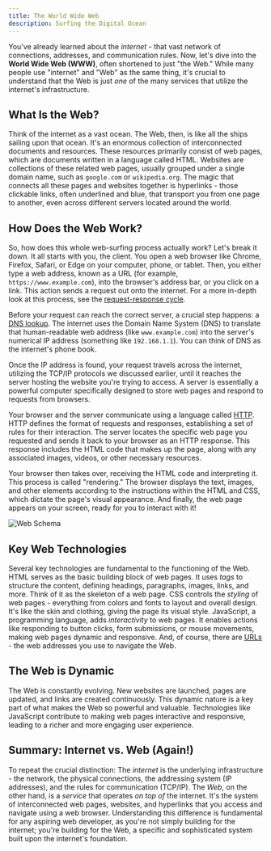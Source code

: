 ```yaml
---
title: The World Wide Web
description: Surfing the Digital Ocean
---
```


You've already learned about the _internet_ - that vast network of connections, addresses, and communication rules.
Now, let's dive into the **World Wide Web (WWW)**, often shortened to just "the Web."
While many people use "internet" and "Web" as the same thing, it's crucial to understand that the Web is just _one_ of the many services that utilize the internet's infrastructure.

## What Is the Web?

Think of the internet as a vast ocean. The Web, then, is like all the ships sailing upon that ocean. It's an enormous collection of interconnected documents and resources.
These resources primarily consist of web pages, which are documents written in a language called HTML.
Websites are collections of these related web pages, usually grouped under a single domain name, such as `google.com` or `wikipedia.org`.
The magic that connects all these pages and websites together is hyperlinks - those clickable links, often underlined and blue, that transport you from one page to another, even across different servers located around the world.

## How Does the Web Work?

So, how does this whole web-surfing process actually work? Let's break it down. It all starts with you, the client.
You open a web browser like Chrome, Firefox, Safari, or Edge on your computer, phone, or tablet.
Then, you either type a web address, known as a URL (for example, `https://www.example.com`), into the browser's address bar, or you click on a link.
This action sends a request out onto the internet.
For a more in-depth look at this process, see the [request-response cycle](../client-server#the-request-response-cycle).

Before your request can reach the correct server, a crucial step happens: a [DNS lookup](../ip-and-dns/dns).
The internet uses the Domain Name System (DNS) to translate that human-readable web address (like `www.example.com`) into the server's numerical IP address (something like `192.168.1.1`).
You can think of DNS as the internet's phone book.

Once the IP address is found, your request travels across the internet, utilizing the TCP/IP protocols we discussed earlier, until it reaches the server hosting the website you're trying to access.
A server is essentially a powerful computer specifically designed to store web pages and respond to requests from browsers.

Your browser and the server communicate using a language called [HTTP](../http). HTTP defines the format of requests and responses, establishing a set of rules for their interaction.
The server locates the specific web page you requested and sends it back to your browser as an HTTP response.
This response includes the HTML code that makes up the page, along with any associated images, videos, or other necessary resources.

Your browser then takes over, receiving the HTML code and interpreting it. This process is called "rendering."
The browser displays the text, images, and other elements according to the instructions within the HTML and CSS, which dictate the page's visual appearance.
And finally, the web page appears on your screen, ready for you to interact with it!

![Web Schema](./web.png)

## Key Web Technologies

Several key technologies are fundamental to the functioning of the Web. HTML serves as the basic building block of web pages.
It uses _tags_ to structure the content, defining headings, paragraphs, images, links, and more. Think of it as the skeleton of a web page.
CSS controls the _styling_ of web pages - everything from colors and fonts to layout and overall design.
It's like the skin and clothing, giving the page its visual style. JavaScript, a programming language, adds _interactivity_ to web pages.
It enables actions like responding to button clicks, form submissions, or mouse movements, making web pages dynamic and responsive.
And, of course, there are [URLs](../urls) - the web addresses you use to navigate the Web.

## The Web is Dynamic

The Web is constantly evolving. New websites are launched, pages are updated, and links are created continuously.
This dynamic nature is a key part of what makes the Web so powerful and valuable.
Technologies like JavaScript contribute to making web pages interactive and responsive, leading to a richer and more engaging user experience.

## Summary: Internet vs. Web (Again!)

To repeat the crucial distinction: The _internet_ is the underlying infrastructure - the network, the physical connections, the addressing system (IP addresses), and the rules for communication (TCP/IP).
The _Web_, on the other hand, is a _service_ that operates _on top of_ the internet.
It's the system of interconnected web pages, websites, and hyperlinks that you access and navigate using a web browser.
Understanding this difference is fundamental for any aspiring web developer, as you're not simply building for the internet; you're building for the Web, a specific and sophisticated system built upon the internet's foundation.
